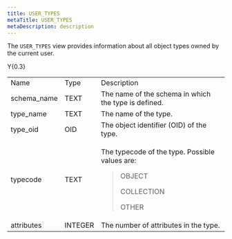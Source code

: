 ```yaml
---
title: USER_TYPES
metaTitle: USER_TYPES
metaDescription: description
---
```


The `USER_TYPES` view provides information about all object types owned
by the current user.

<div class="tabularcolumns">

Y{0.3}

</div>

<table>
<tbody>
<tr class="odd">
<td>Name</td>
<td>Type</td>
<td>Description</td>
</tr>
<tr class="even">
<td>schema_name</td>
<td>TEXT</td>
<td>The name of the schema in which the type is defined.</td>
</tr>
<tr class="odd">
<td>type_name</td>
<td>TEXT</td>
<td>The name of the type.</td>
</tr>
<tr class="even">
<td>type_oid</td>
<td>OID</td>
<td>The object identifier (OID) of the type.</td>
</tr>
<tr class="odd">
<td><p>typecode</p></td>
<td><p>TEXT</p></td>
<td><p>The typecode of the type. Possible values are:</p>
<blockquote>
<p>OBJECT</p>
<p>COLLECTION</p>
<p>OTHER</p>
</blockquote></td>
</tr>
<tr class="even">
<td>attributes</td>
<td>INTEGER</td>
<td>The number of attributes in the type.</td>
</tr>
</tbody>
</table>
